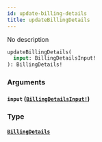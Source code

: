 ```yaml
---
id: update-billing-details
title: updateBillingDetails
---
```


No description

```graphql
updateBillingDetails(
  input: BillingDetailsInput!
): BillingDetails!

```

### Arguments

#### `input` ([`BillingDetailsInput!`](/docs/graphql/inputs/billing-details-input))

### Type

#### [`BillingDetails`](/docs/graphql/objects/billing-details)
